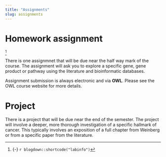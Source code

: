 ```yaml
---
title: "Assignments"
slug: assignments
---
```



# Homework assignment

[^labinfo]

There is one assignmnet that will be due near the half way mark of the course. 
The assignment will ask you to explore a specific gene, gene product or pathway using
the  literature and bioinformatic databases.

Assignment submission is always electronic and via  __OWL__. Please see the OWL course website for more details.

# Project

There is a project that will be due near the end of the semester. The project will involve
a deeper, more thorough investigation of a specific hallmark of cancer. This typically
involves an exposition of a full chapter from Weinberg or from a specific paper from the
literature.


[^labinfo]: {-}
  `r blogdown::shortcode("labinfo")`